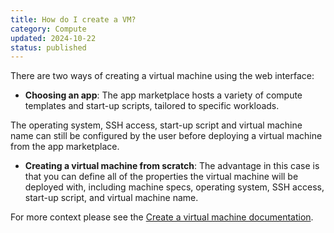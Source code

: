 ```yaml
---
title: How do I create a VM?
category: Compute
updated: 2024-10-22
status: published
---
```

There are two ways of creating a virtual machine using the web interface:

- __Choosing an app__: 
The app marketplace hosts a variety of compute templates and start-up scripts, tailored to specific workloads.
<Note>
The operating system, SSH access, start-up script and virtual machine name can still be configured by the user before deploying a virtual machine from the app marketplace.
</Note>

- __Creating a virtual machine from scratch__: The advantage in this case is that you can define all of the properties the virtual machine will be deployed with, including machine specs, operating system, SSH access, start-up script, and virtual machine name.

For more context please see the [Create a virtual machine documentation](/docs/guides/virtual-machines/create).
